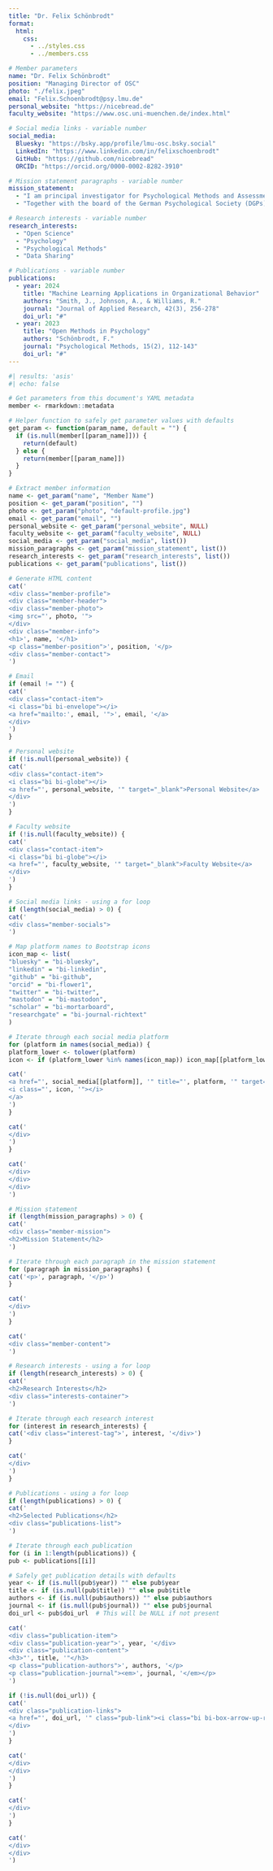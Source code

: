 ```yaml
---
title: "Dr. Felix Schönbrodt"
format: 
  html:
    css: 
      - ../styles.css
      - ../members.css

# Member parameters
name: "Dr. Felix Schönbrodt"
position: "Managing Director of OSC"
photo: "./felix.jpeg"
email: "Felix.Schoenbrodt@psy.lmu.de"
personal_website: "https://nicebread.de"
faculty_website: "https://www.osc.uni-muenchen.de/index.html"

# Social media links - variable number
social_media:
  Bluesky: "https://bsky.app/profile/lmu-osc.bsky.social"
  LinkedIn: "https://www.linkedin.com/in/felixschoenbrodt"
  GitHub: "https://github.com/nicebread"
  ORCID: "https://orcid.org/0000-0002-8282-3910"

# Mission statement paragraphs - variable number
mission_statement:
  - "I am principal investigator for Psychological Methods and Assessment at the Department of Psychology. The reproducibility of research findings is a core criterion of science, which however, has been challenged by the failure of recent large-scale replication projects."
  - "Together with the board of the German Psychological Society (DGPs) I developed the society's recommendations for data sharing in psychology."

# Research interests - variable number
research_interests:
  - "Open Science"
  - "Psychology"
  - "Psychological Methods"
  - "Data Sharing"

# Publications - variable number
publications:
  - year: 2024
    title: "Machine Learning Applications in Organizational Behavior"
    authors: "Smith, J., Johnson, A., & Williams, R."
    journal: "Journal of Applied Research, 42(3), 256-278"
    doi_url: "#"
  - year: 2023
    title: "Open Methods in Psychology"
    authors: "Schönbrodt, F."
    journal: "Psychological Methods, 15(2), 112-143"
    doi_url: "#"
---
```


```r
#| results: 'asis'
#| echo: false

# Get parameters from this document's YAML metadata
member <- rmarkdown::metadata

# Helper function to safely get parameter values with defaults
get_param <- function(param_name, default = "") {
  if (is.null(member[[param_name]])) {
    return(default)
  } else {
    return(member[[param_name]])
  }
}

# Extract member information
name <- get_param("name", "Member Name")
position <- get_param("position", "")
photo <- get_param("photo", "default-profile.jpg")
email <- get_param("email", "")
personal_website <- get_param("personal_website", NULL)
faculty_website <- get_param("faculty_website", NULL)
social_media <- get_param("social_media", list())
mission_paragraphs <- get_param("mission_statement", list())
research_interests <- get_param("research_interests", list())
publications <- get_param("publications", list())

# Generate HTML content
cat('
<div class="member-profile">
<div class="member-header">
<div class="member-photo">
<img src="', photo, '">
</div>
<div class="member-info">
<h1>', name, '</h1>
<p class="member-position">', position, '</p>
<div class="member-contact">
')

# Email
if (email != "") {
cat('
<div class="contact-item">
<i class="bi bi-envelope"></i>
<a href="mailto:', email, '">', email, '</a>
</div>
')
}

# Personal website
if (!is.null(personal_website)) {
cat('
<div class="contact-item">
<i class="bi bi-globe"></i>
<a href="', personal_website, '" target="_blank">Personal Website</a>
</div>
')
}

# Faculty website
if (!is.null(faculty_website)) {
cat('
<div class="contact-item">
<i class="bi bi-globe"></i>
<a href="', faculty_website, '" target="_blank">Faculty Website</a>
</div>
')
}

# Social media links - using a for loop
if (length(social_media) > 0) {
cat('
<div class="member-socials">
')

# Map platform names to Bootstrap icons
icon_map <- list(
"bluesky" = "bi-bluesky",
"linkedin" = "bi-linkedin",
"github" = "bi-github",
"orcid" = "bi-flower1",
"twitter" = "bi-twitter",
"mastodon" = "bi-mastodon",
"scholar" = "bi-mortarboard",
"researchgate" = "bi-journal-richtext"
)

# Iterate through each social media platform
for (platform in names(social_media)) {
platform_lower <- tolower(platform)
icon <- if (platform_lower %in% names(icon_map)) icon_map[[platform_lower]] else "bi-link"

cat('
<a href="', social_media[[platform]], '" title="', platform, '" target="_blank" class="social-link">
<i class="', icon, '"></i>
</a>
')
}

cat('
</div>
')
}

cat('
</div>
</div>
</div>
')

# Mission statement
if (length(mission_paragraphs) > 0) {
cat('
<div class="member-mission">
<h2>Mission Statement</h2>
')

# Iterate through each paragraph in the mission statement
for (paragraph in mission_paragraphs) {
cat('<p>', paragraph, '</p>')
}

cat('
</div>
')
}

cat('
<div class="member-content">
')

# Research interests - using a for loop
if (length(research_interests) > 0) {
cat('
<h2>Research Interests</h2>
<div class="interests-container">
')

# Iterate through each research interest
for (interest in research_interests) {
cat('<div class="interest-tag">', interest, '</div>')
}

cat('
</div>
')
}

# Publications - using a for loop
if (length(publications) > 0) {
cat('
<h2>Selected Publications</h2>
<div class="publications-list">
')

# Iterate through each publication
for (i in 1:length(publications)) {
pub <- publications[[i]]

# Safely get publication details with defaults
year <- if (is.null(pub$year)) "" else pub$year
title <- if (is.null(pub$title)) "" else pub$title
authors <- if (is.null(pub$authors)) "" else pub$authors
journal <- if (is.null(pub$journal)) "" else pub$journal
doi_url <- pub$doi_url  # This will be NULL if not present

cat('
<div class="publication-item">
<div class="publication-year">', year, '</div>
<div class="publication-content">
<h3>"', title, '"</h3>
<p class="publication-authors">', authors, '</p>
<p class="publication-journal"><em>', journal, '</em></p>
')

if (!is.null(doi_url)) {
cat('
<div class="publication-links">
<a href="', doi_url, '" class="pub-link"><i class="bi bi-box-arrow-up-right"></i> DOI</a>
</div>
')
}

cat('
</div>
</div>
')
}

cat('
</div>
')
}

cat('
</div>
</div>
')
```